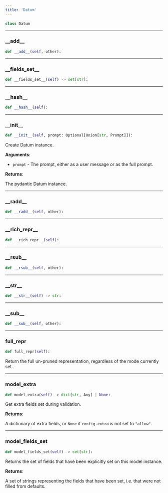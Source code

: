 ```yaml
---
title: 'Datum'
---
```


```python
class Datum
```



---

### \_\_add\_\_

```python
def __add__(self, other):
```



---

### \_\_fields\_set\_\_

```python
def __fields_set__(self) -> set[str]:
```



---

### \_\_hash\_\_

```python
def __hash__(self):
```



---

### \_\_init\_\_

```python
def __init__(self, prompt: Optional[Union[str, Prompt]]):
```

Create Datum instance.

**Arguments**:

- `prompt` - The prompt, either as a user message or as the full prompt.



**Returns**:

The pydantic Datum instance.

---

### \_\_radd\_\_

```python
def __radd__(self, other):
```



---

### \_\_rich\_repr\_\_

```python
def __rich_repr__(self):
```



---

### \_\_rsub\_\_

```python
def __rsub__(self, other):
```



---

### \_\_str\_\_

```python
def __str__(self) -> str:
```



---

### \_\_sub\_\_

```python
def __sub__(self, other):
```



---

### full\_repr

```python
def full_repr(self):
```

Return the full un-pruned representation, regardless of the mode currently set.

---

### model\_extra

```python
def model_extra(self) -> dict[str, Any] | None:
```

Get extra fields set during validation.

**Returns**:

A dictionary of extra fields, or `None` if `config.extra` is not set to `"allow"`.

---

### model\_fields\_set

```python
def model_fields_set(self) -> set[str]:
```

Returns the set of fields that have been explicitly set on this model instance.

**Returns**:

A set of strings representing the fields that have been set,
i.e. that were not filled from defaults.